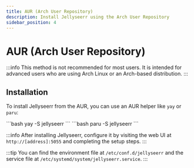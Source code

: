 ```yaml
---
title: AUR (Arch User Repository)
description: Install Jellyseerr using the Arch User Repository
sidebar_position: 4
---
```


# AUR (Arch User Repository)

:::info
This method is not recommended for most users. It is intended for advanced users who are using Arch Linux or an Arch-based distribution.
:::

## Installation

To install Jellyseerr from the AUR, you can use an AUR helper like `yay` or `paru`:


<Tabs groupId="aur-methods" queryString>
  <TabItem value="yay" label="yay">
    ```bash
    yay -S jellyseerr
    ```
  </TabItem>
  <TabItem value="paru" label="paru">
    ```bash
    paru -S jellyseerr
    ```
  </TabItem>
</Tabs>

:::info
After installing Jellyseerr, configure it by visiting the web UI at `http://[address]:5055` and completing the setup steps.
:::

:::tip
You can find the environment file at `/etc/conf.d/jellyseerr` and the service file at `/etc/systemd/system/jellyseerr.service`.
:::
